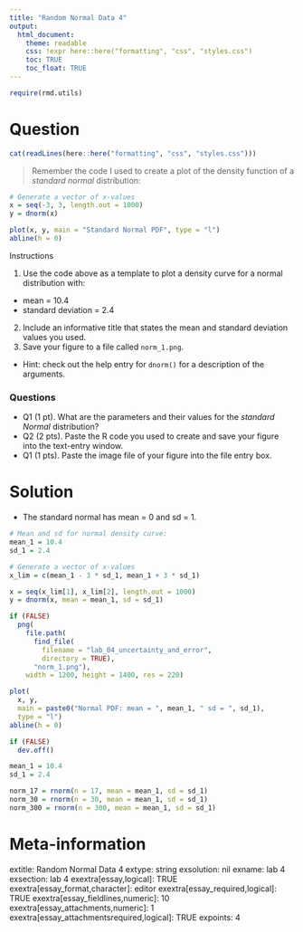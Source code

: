 ```yaml
---
title: "Random Normal Data 4"
output:  
  html_document:
    theme: readable
    css: !expr here::here("formatting", "css", "styles.css")
    toc: TRUE
    toc_float: TRUE
---
```



```r
require(rmd.utils)
```


Question
========

```r
cat(readLines(here::here("formatting", "css", "styles.css")))
```


> Remember the code I used to create a plot of the density function of a *standard normal* distribution:


```r
# Generate a vector of x-values
x = seq(-3, 3, length.out = 1000)
y = dnorm(x)

plot(x, y, main = "Standard Normal PDF", type = "l")
abline(h = 0)
```


Instructions

1. Use the code above as a template to plot a density curve for a normal distribution with:
- mean = 10.4
- standard deviation = 2.4
2. Include an informative title that states the mean and standard deviation values you used.
3. Save your figure to a file called `norm_1.png`.


<div class="hintborder">
- Hint: check out the help entry for `dnorm()` for a description of the arguments.
</div>

<div class="questionborder">
### Questions

- Q1 (1 pt).  What are the parameters and their values for the *standard Normal* distribution?
- Q2 (2 pts).  Paste the R code you used to create and save your figure into the text-entry window.
- Q1 (1 pts).  Paste the image file of your figure into the file entry box. 
</div>


Solution
========

- The standard normal has mean = 0 and sd = 1.

```r

# Mean and sd for normal density curve:
mean_1 = 10.4
sd_1 = 2.4

# Generate a vector of x-values
x_lim = c(mean_1 - 3 * sd_1, mean_1 + 3 * sd_1)

x = seq(x_lim[1], x_lim[2], length.out = 1000)
y = dnorm(x, mean = mean_1, sd = sd_1)

if (FALSE)
  png(
    file.path(
      find_file(
        filename = "lab_04_uncertainty_and_error", 
        directory = TRUE),
      "norm_1.png"), 
    width = 1200, height = 1400, res = 220)

plot(
  x, y, 
  main = paste0("Normal PDF: mean = ", mean_1, " sd = ", sd_1),
  type = "l")
abline(h = 0)

if (FALSE)
  dev.off()

```

```r

mean_1 = 10.4
sd_1 = 2.4

norm_17 = rnorm(n = 17, mean = mean_1, sd = sd_1)
norm_30 = rnorm(n = 30, mean = mean_1, sd = sd_1)
norm_300 = rnorm(n = 300, mean = mean_1, sd = sd_1)
```


Meta-information
================
extitle: Random Normal Data 4
extype: string
exsolution: nil
exname: lab 4
exsection: lab 4
exextra[essay,logical]: TRUE
exextra[essay_format,character]: editor
exextra[essay_required,logical]: TRUE
exextra[essay_fieldlines,numeric]: 10
exextra[essay_attachments,numeric]: 1
exextra[essay_attachmentsrequired,logical]: TRUE
expoints: 4
